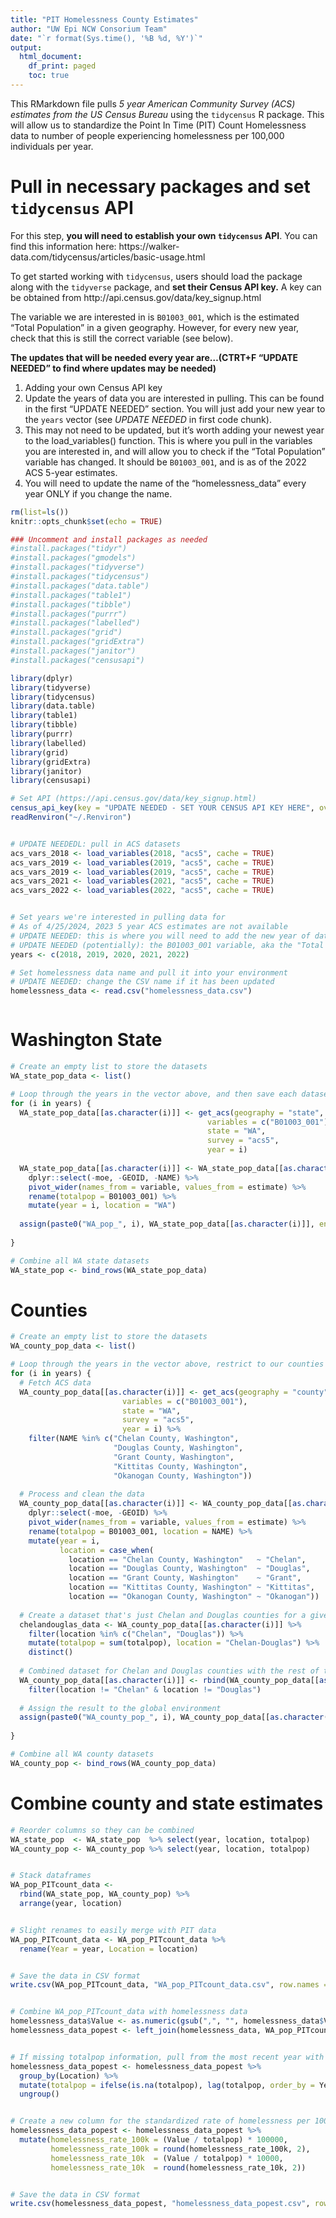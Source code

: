 ---
title: "PIT Homelessness County Estimates"
author: "UW Epi NCW Consorium Team"
date: "`r format(Sys.time(), '%B %d, %Y')`"
output:
  html_document:
    df_print: paged
    toc: true
---

This RMarkdown file pulls *5 year American Community Survey (ACS) estimates from the US Census Bureau* using the `tidycensus` R package. This will allow us to standardize the Point In Time (PIT) Count Homelessness data to number of people experiencing homelessness per 100,000 individuals per year.  


# Pull in necessary packages and set `tidycensus` API 

For this step, **you will need to establish your own `tidycensus` API**. You can find this information here: https://walker-data.com/tidycensus/articles/basic-usage.html 

To get started working with `tidycensus`, users should load the package along with the `tidyverse` package, and **set their Census API key.** A key can be obtained from http://api.census.gov/data/key_signup.html

The variable we are interested in is `B01003_001`, which is the estimated "Total Population" in a given geography. However, for every new year, check that this is still the correct variable (see below).

**The updates that will be needed every year are...(CTRT+F "UPDATE NEEDED" to find where updates may be needed)**

1) Adding your own Census API key 
2) Update the years of data you are interested in pulling. This can be found in the first "UPDATE NEEDED" section. You will just add your new year to the `years` vector (see *UPDATE NEEDED* in first code chunk). 
3) This may not need to be updated, but it's worth adding your newest year to the load_variables() function. This is where you pull in the variables you are interested in, and will allow you to check if the "Total Population" variable has changed. It should be `B01003_001`, and is as of the 2022 ACS 5-year estimates.
4) You will need to update the name of the "homelessness_data" every year ONLY if you change the name. 


```{r, include=TRUE, message=FALSE, warning=FALSE}
rm(list=ls())
knitr::opts_chunk$set(echo = TRUE)

### Uncomment and install packages as needed 
#install.packages("tidyr")
#install.packages("gmodels")
#install.packages("tidyverse")
#install.packages("tidycensus")
#install.packages("data.table")
#install.packages("table1")
#install.packages("tibble")
#install.packages("purrr")
#install.packages("labelled")
#install.packages("grid")
#install.packages("gridExtra")
#install.packages("janitor")
#install.packages("censusapi")

library(dplyr)
library(tidyverse)
library(tidycensus)
library(data.table)
library(table1)
library(tibble)
library(purrr)
library(labelled)
library(grid)
library(gridExtra)
library(janitor)
library(censusapi)

# Set API (https://api.census.gov/data/key_signup.html) 
census_api_key(key = "UPDATE NEEDED - SET YOUR CENSUS API KEY HERE", overwrite=TRUE, install=TRUE)
readRenviron("~/.Renviron")


# UPDATE NEEDEDL: pull in ACS datasets 
acs_vars_2018 <- load_variables(2018, "acs5", cache = TRUE)
acs_vars_2019 <- load_variables(2019, "acs5", cache = TRUE)
acs_vars_2019 <- load_variables(2019, "acs5", cache = TRUE)
acs_vars_2021 <- load_variables(2021, "acs5", cache = TRUE)
acs_vars_2022 <- load_variables(2022, "acs5", cache = TRUE)


# Set years we're interested in pulling data for 
# As of 4/25/2024, 2023 5 year ACS estimates are not available
# UPDATE NEEDED: this is where you will need to add the new year of data you are interested in pulling
# UPDATE NEEDED (potentially): the B01003_001 variable, aka the "Total Population" variable, is current as of 2022 ACS 5 year estimates. This is unlikely to change, but worth checking 
years <- c(2018, 2019, 2020, 2021, 2022)

# Set homelessness data name and pull it into your environment
# UPDATE NEEDED: change the CSV name if it has been updated 
homelessness_data <- read.csv("homelessness_data.csv")



```

# Washington State

```{r, include=TRUE, message=FALSE, warning=FALSE}
# Create an empty list to store the datasets
WA_state_pop_data <- list()

# Loop through the years in the vector above, and then save each dataset in environment
for (i in years) {
  WA_state_pop_data[[as.character(i)]] <- get_acs(geography = "state",
                                            variables = c("B01003_001"), 
                                            state = "WA",
                                            survey = "acs5",
                                            year = i)
  
  WA_state_pop_data[[as.character(i)]] <- WA_state_pop_data[[as.character(i)]] %>% 
    dplyr::select(-moe, -GEOID, -NAME) %>% 
    pivot_wider(names_from = variable, values_from = estimate) %>% 
    rename(totalpop = B01003_001) %>% 
    mutate(year = i, location = "WA")
    
  assign(paste0("WA_pop_", i), WA_state_pop_data[[as.character(i)]], envir = .GlobalEnv)
  
}

# Combine all WA state datasets 
WA_state_pop <- bind_rows(WA_state_pop_data)


```



# Counties 

```{r, include=TRUE, message=FALSE, warning=FALSE}
# Create an empty list to store the datasets
WA_county_pop_data <- list()

# Loop through the years in the vector above, restrict to our counties of interest, and then save each dataset in environment
for (i in years) {
  # Fetch ACS data
  WA_county_pop_data[[as.character(i)]] <- get_acs(geography = "county", 
                         variables = c("B01003_001"), 
                         state = "WA", 
                         survey = "acs5", 
                         year = i) %>% 
    filter(NAME %in% c("Chelan County, Washington", 
                       "Douglas County, Washington", 
                       "Grant County, Washington", 
                       "Kittitas County, Washington", 
                       "Okanogan County, Washington"))
  
  # Process and clean the data
  WA_county_pop_data[[as.character(i)]] <- WA_county_pop_data[[as.character(i)]] %>% 
    dplyr::select(-moe, -GEOID) %>% 
    pivot_wider(names_from = variable, values_from = estimate) %>% 
    rename(totalpop = B01003_001, location = NAME) %>%  
    mutate(year = i, 
           location = case_when(
             location == "Chelan County, Washington"   ~ "Chelan",
             location == "Douglas County, Washington"  ~ "Douglas",
             location == "Grant County, Washington"    ~ "Grant",
             location == "Kittitas County, Washington" ~ "Kittitas",
             location == "Okanogan County, Washington" ~ "Okanogan"))
  
  # Create a dataset that's just Chelan and Douglas counties for a given year
  chelandouglas_data <- WA_county_pop_data[[as.character(i)]] %>%
    filter(location %in% c("Chelan", "Douglas")) %>%
    mutate(totalpop = sum(totalpop), location = "Chelan-Douglas") %>%
    distinct()
  
  # Combined dataset for Chelan and Douglas counties with the rest of the counties
  WA_county_pop_data[[as.character(i)]] <- rbind(WA_county_pop_data[[as.character(i)]], chelandouglas_data) %>%
    filter(location != "Chelan" & location != "Douglas")
  
  # Assign the result to the global environment
  assign(paste0("WA_county_pop_", i), WA_county_pop_data[[as.character(i)]], envir = .GlobalEnv)
    
}

# Combine all WA county datasets
WA_county_pop <- bind_rows(WA_county_pop_data)


```


# Combine county and state estimates 

```{r, include=TRUE, message=FALSE, warning=FALSE}
# Reorder columns so they can be combined 
WA_state_pop  <- WA_state_pop  %>% select(year, location, totalpop)
WA_county_pop <- WA_county_pop %>% select(year, location, totalpop)


# Stack dataframes 
WA_pop_PITcount_data <- 
  rbind(WA_state_pop, WA_county_pop) %>% 
  arrange(year, location)


# Slight renames to easily merge with PIT data
WA_pop_PITcount_data <- WA_pop_PITcount_data %>% 
  rename(Year = year, Location = location)


# Save the data in CSV format
write.csv(WA_pop_PITcount_data, "WA_pop_PITcount_data.csv", row.names = FALSE)


# Combine WA_pop_PITcount_data with homelessness data 
homelessness_data$Value <- as.numeric(gsub(",", "", homelessness_data$Value))
homelessness_data_popest <- left_join(homelessness_data, WA_pop_PITcount_data, by = c("Year", "Location"))


# If missing totalpop information, pull from the most recent year with data for the corresponding location 
homelessness_data_popest <- homelessness_data_popest %>% 
  group_by(Location) %>% 
  mutate(totalpop = ifelse(is.na(totalpop), lag(totalpop, order_by = Year), totalpop)) %>% 
  ungroup()


# Create a new column for the standardized rate of homelessness per 100,000 and 10,000 individuals then round the two variables we made
homelessness_data_popest <- homelessness_data_popest %>% 
  mutate(homelessness_rate_100k = (Value / totalpop) * 100000, 
         homelessness_rate_100k = round(homelessness_rate_100k, 2),
         homelessness_rate_10k  = (Value / totalpop) * 10000,
         homelessness_rate_10k  = round(homelessness_rate_10k, 2))


# Save the data in CSV format
write.csv(homelessness_data_popest, "homelessness_data_popest.csv", row.names = FALSE)


```










